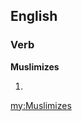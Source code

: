 ==English==

===Verb===
'''Muslimizes'''

# {{third-person singular of|[[Muslimize]]}}

[[my:Muslimizes]]